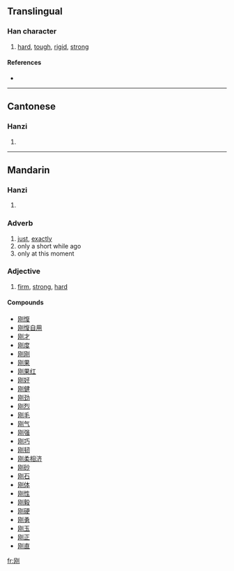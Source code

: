 {{see|剛}}
==Translingual==

===Han character===
{{Han char|rn=18|rad=刀|as=04|sn=6|four=|canj=月大中弓 (BKLN)}}

# [[hard]], [[tough]], [[rigid]], [[strong]]

====References====
* {{Han ref|kx=0137.301|hdz=10326.060|uh=521A|ud=21018}}

----

==Cantonese==

===Hanzi===
{{yue-hanzi|jyut=|y=gong1}}

# {{defn|Cantonese}}

----

==Mandarin==

===Hanzi===
{{cmn-hanzi|tra=剛|pin=[[gāng]] ([[gang1]])|wg=kang<sup>1</sup>}}

# {{defn|Mandarin}}

===Adverb===
{{infl|zh|adverb|sc=Hani}}{{zh-attention|needs inflection template}}

# [[just]], [[exactly]]
# only a short while ago
# only at this moment

===Adjective===
{{infl|zh|adjective|sc=Hani}}{{zh-attention|needs inflection template}}

# [[firm]], [[strong]], [[hard]]

====Compounds====
* [[刚愎]]
* [[刚愎自用]]
* [[刚才]]
* [[刚度]]
* [[刚刚]]
* [[刚果]]
* [[刚果红]]
* [[刚好]]
* [[刚健]]
* [[刚劲]]
* [[刚烈]]
* [[刚毛]]
* [[刚气]]
* [[刚强]]
* [[刚巧]]
* [[刚韧]]
* [[刚柔相济]]
* [[刚砂]]
* [[刚石]]
* [[刚体]]
* [[刚性]]
* [[刚毅]]
* [[刚硬]]
* [[刚勇]]
* [[刚玉]]
* [[刚正]]
* [[刚直]]

[[fr:刚]]